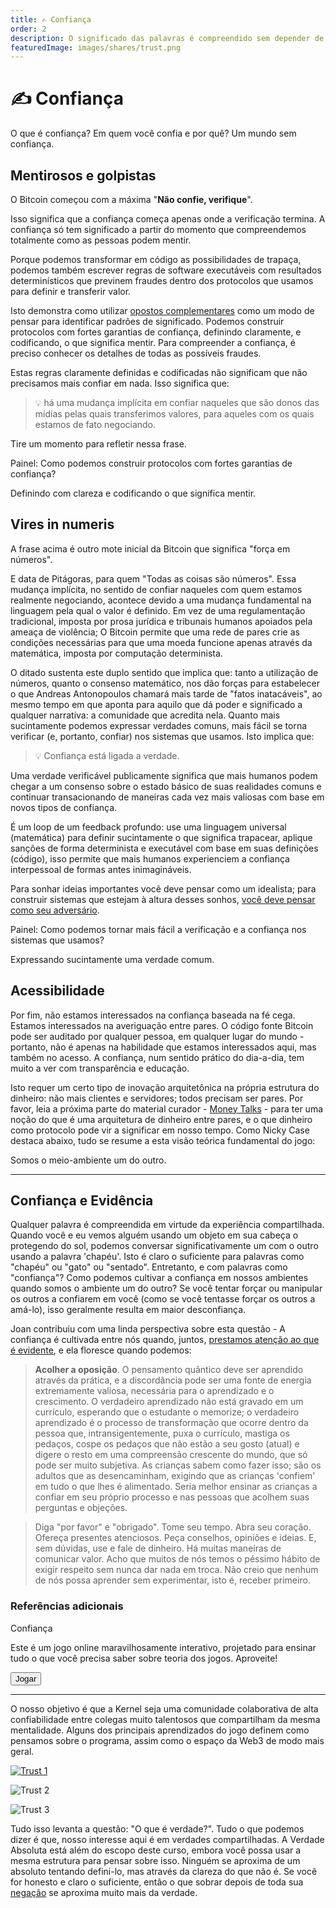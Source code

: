 ```yaml
---
title: ✍️ Confiança
order: 2
description: O significado das palavras é compreendido sem depender de intermediários. A Blockchain é uma extensão deste mesmo fenômeno para qualquer transação programável. Todos nós sabemos o que significa 'amar', mas é preciso um relacionamento real para experimentar seu significado mais profundo. Explorar estes novos 'espaços seguros' é a essência do Kernel.
featuredImage: images/shares/trust.png
---
```


# ✍️ Confiança

O que é confiança? Em quem você confia e por quê? Um mundo sem confiança.

## Mentirosos e golpistas

O Bitcoin começou com a máxima "**Não confie, verifique**".

Isso significa que a confiança começa apenas onde a verificação termina. A  confiança só tem significado a partir do momento que compreendemos totalmente como as pessoas podem mentir.

Porque podemos transformar em código as possibilidades de trapaça, podemos também escrever regras de software executáveis com resultados determinísticos que previnem fraudes dentro dos protocolos que usamos para definir e transferir valor.

Isto demonstra como utilizar [opostos complementares](/learn/module-0/play-of-pattern) como um modo de pensar para identificar padrões de significado. Podemos construir protocolos com fortes garantias de confiança, definindo claramente, e codificando, o que significa mentir. Para compreender a confiança, é preciso conhecer os detalhes de todas as possíveis fraudes.

Estas regras claramente definidas e codificadas não significam que não precisamos mais confiar em nada. Isso significa que:

> 💡 há uma mudança implícita em confiar naqueles que são donos das mídias pelas quais transferimos valores, para aqueles com os quais estamos de fato negociando.

Tire um momento para refletir nessa frase.

<Flash>

<Card>

Painel: Como podemos construir protocolos com fortes garantias de confiança?

Definindo com clareza e codificando o que significa mentir.

</Card>

</Flash>

## Vires in numeris

A frase acima é outro mote inicial da Bitcoin que significa "força em números".

E data de Pitágoras, para quem "Todas as coisas são números". Essa mudança implícita, no sentido de confiar naqueles com quem estamos realmente negociando, acontece devido a uma mudança fundamental na linguagem pela qual o valor é definido. Em vez de uma regulamentação tradicional, imposta por prosa jurídica e tribunais humanos apoiados pela ameaça de violência; O Bitcoin permite que uma rede de pares crie as condições necessárias para que uma moeda funcione apenas através da matemática, imposta por computação determinista.

O ditado sustenta este duplo sentido que implica que: tanto a utilização de números, quanto o consenso matemático, nos dão forças para estabelecer o que Andreas Antonopoulos chamará mais tarde de "fatos inatacáveis", ao mesmo tempo em que aponta para aquilo que dá poder e significado a qualquer narrativa: a comunidade que acredita nela. Quanto mais sucintamente podemos expressar verdades comuns, mais fácil se torna verificar (e, portanto, confiar) nos sistemas que usamos. Isto implica que:

> 💡 Confiança está ligada a verdade.

Uma verdade verificável publicamente significa que mais humanos podem chegar a um consenso sobre o estado básico de suas realidades comuns e continuar transacionando de maneiras cada vez mais valiosas com base em novos tipos de confiança.

É um loop de um feedback profundo: use uma linguagem universal (matemática) para definir sucintamente o que significa trapacear, aplique sanções de forma determinista e executável com base em suas definições (código), isso permite que mais humanos experienciem a confiança interpessoal de formas antes inimagináveis.

Para sonhar ideias importantes você deve pensar como um idealista; para construir sistemas que estejam à altura desses sonhos, [você deve pensar como seu adversário](https://theconvivialsociety.substack.com/p/the-questions-concerning-technology).

<Flash>

<Card>

Painel: Como podemos tornar mais fácil a verificação e a confiança nos sistemas que usamos?

Expressando sucintamente uma verdade comum.

</Card>

</Flash>

## Acessibilidade

Por fim, não estamos interessados na confiança baseada na fé cega. Estamos interessados na averiguação entre pares. O código fonte Bitcoin pode ser auditado por qualquer pessoa, em qualquer lugar do mundo - portanto, não é apenas na habilidade que estamos interessados aqui, mas também no acesso. A confiança, num sentido prático do dia-a-dia, tem muito a ver com transparência e educação.

Isto requer um certo tipo de inovação arquitetônica na própria estrutura do dinheiro: não mais clientes e servidores; todos precisam ser pares. Por favor, leia a próxima parte do material curador - [Money Talks](/learn/module-0/money-language) - para ter uma noção do que é uma arquitetura de dinheiro entre pares, e o que dinheiro como protocolo pode vir a significar em nosso tempo. Como Nicky Case destaca abaixo, tudo se resume a esta visão teórica fundamental do jogo:

<StatusBanner warning>

Somos o meio-ambiente um do outro.

</StatusBanner>

---

## Confiança e Evidência

Qualquer palavra é compreendida em virtude da experiência compartilhada. Quando você e eu vemos alguém usando um objeto em sua cabeça o protegendo do sol, podemos conversar significativamente um com o outro usando a palavra 'chapéu'. Isto é claro o suficiente para palavras como "chapéu" ou "gato" ou "sentado". Entretanto, e com palavras como "confiança"? Como podemos cultivar a confiança em nossos ambientes quando somos o ambiente um do outro? Se você tentar forçar ou manipular os outros a confiarem em você (como se você tentasse forçar os outros a amá-lo), isso geralmente resulta em maior desconfiança.

Joan contribuiu com uma linda perspectiva sobre esta questão - A confiança é cultivada entre nós quando, juntos, [prestamos atenção ao que é evidente](https://www.youtube.com/watch?v=KyVzykB35Ac), e ela floresce quando podemos:

> **Acolher a oposição**. O pensamento quântico deve ser aprendido através da prática, e a discordância pode ser uma fonte de energia extremamente valiosa, necessária para o aprendizado e o crescimento. O verdadeiro aprendizado não está gravado em um currículo, esperando que o estudante o memorize; o verdadeiro aprendizado é o processo de transformação que ocorre dentro da pessoa que, intransigentemente, puxa o currículo, mastiga os pedaços, cospe os pedaços que não estão a seu gosto (atual) e digere o resto em uma compreensão crescente do mundo, que só pode ser muito subjetiva. As crianças sabem como fazer isso; são os adultos que as desencaminham, exigindo que as crianças 'confiem' em tudo o que lhes é alimentado. Seria melhor ensinar as crianças a confiar em seu próprio processo e nas pessoas que acolhem suas perguntas e objeções.

> Diga "por favor" e "obrigado". Tome seu tempo. Abra seu coração. Ofereça presentes atenciosos. Peça conselhos, opiniões e ideias. E, sem dúvidas, use e fale de dinheiro. Há muitas maneiras de comunicar valor. Acho que muitos de nós temos o péssimo hábito de exigir respeito sem nunca dar nada em troca. Não creio que nenhum de nós possa aprender sem experimentar, isto é, receber primeiro.

### Referências adicionais

<InfoBlock>

<Box>

Confiança

Este é um jogo online maravilhosamente interativo, projetado para ensinar tudo o que você precisa saber sobre teoria dos jogos. Aproveite!

<Aligner center>
<Button to="https://ncase.me/trust/">
    Jogar
</Button>
</Aligner>

</Box>

</InfoBlock>


---

O nosso objetivo é que a Kernel seja uma comunidade colaborativa de alta confiabilidade entre colegas muito talentosos que compartilham da mesma mentalidade. Alguns dos principais aprendizados do jogo definem como pensamos sobre o programa, assim como o espaço da Web3 de modo mais geral.

[![Trust 1](/images/mod0-img/trust1.png)](https://youtu.be/5H164LqEwiA?t=2711)

![Trust 2](/images/mod0-img/trust2.png)

![Trust 3](/images/mod0-img/trust3.png)

Tudo isso levanta a questão: "O que é verdade?". Tudo o que podemos dizer é que, nosso interesse aqui é em verdades compartilhadas. A Verdade Absoluta está além do escopo deste curso, embora você possa usar a mesma estrutura para pensar sobre isso. Ninguém se aproxima de um absoluto tentando defini-lo, mas através da clareza do que não é. Se você for honesto e claro o suficiente, então o que sobrar depois de toda sua [negação](https://openjournals.library.sydney.edu.au/index.php/SSR/article/viewFile/202/181) se aproxima muito mais da verdade.
